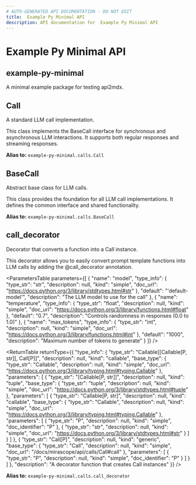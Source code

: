 ```yaml
---
# AUTO-GENERATED API DOCUMENTATION - DO NOT EDIT
title:  Example Py Minimal API
description: API documentation for  Example Py Minimal API
---
```


#  Example Py Minimal API

## <ApiType type="Module" path="index" symbolName="example-py-minimal" /> example-py-minimal

A minimal example package for testing api2mdx.

## <ApiType type="Alias" path="index" symbolName="Call" /> Call

A standard LLM call implementation.

This class implements the BaseCall interface for synchronous and
asynchronous LLM interactions. It supports both regular responses
and streaming responses.


**Alias to:** `example-py-minimal.calls.Call`

## <ApiType type="Alias" path="index" symbolName="BaseCall" /> BaseCall

Abstract base class for LLM calls.

This class provides the foundation for all LLM call implementations.
It defines the common interface and shared functionality.


**Alias to:** `example-py-minimal.calls.BaseCall`

## <ApiType type="Alias" path="index" symbolName="call_decorator" /> call_decorator

Decorator that converts a function into a Call instance.

This decorator allows you to easily convert prompt template functions
into LLM calls by adding the @call_decorator annotation.

<ParametersTable
  parameters={[
  {
    "name": "model",
    "type_info": {
      "type_str": "str",
      "description": null,
      "kind": "simple",
      "doc_url": "https://docs.python.org/3/library/stdtypes.html#str"
    },
    "default": "'default-model'",
    "description": "The LLM model to use for the call"
  },
  {
    "name": "temperature",
    "type_info": {
      "type_str": "float",
      "description": null,
      "kind": "simple",
      "doc_url": "https://docs.python.org/3/library/functions.html#float"
    },
    "default": "0.7",
    "description": "Controls randomness in responses (0.0 to 1.0)"
  },
  {
    "name": "max_tokens",
    "type_info": {
      "type_str": "int",
      "description": null,
      "kind": "simple",
      "doc_url": "https://docs.python.org/3/library/functions.html#int"
    },
    "default": "1000",
    "description": "Maximum number of tokens to generate"
  }
]}
/>

<ReturnTable
  returnType={{
  "type_info": {
    "type_str": "Callable[[Callable[P, str]], Call[P]]",
    "description": null,
    "kind": "callable",
    "base_type": {
      "type_str": "Callable",
      "description": null,
      "kind": "simple",
      "doc_url": "https://docs.python.org/3/library/typing.html#typing.Callable"
    },
    "parameters": [
      {
        "type_str": "[Callable[P, str]]",
        "description": null,
        "kind": "tuple",
        "base_type": {
          "type_str": "tuple",
          "description": null,
          "kind": "simple",
          "doc_url": "https://docs.python.org/3/library/stdtypes.html#tuple"
        },
        "parameters": [
          {
            "type_str": "Callable[P, str]",
            "description": null,
            "kind": "callable",
            "base_type": {
              "type_str": "Callable",
              "description": null,
              "kind": "simple",
              "doc_url": "https://docs.python.org/3/library/typing.html#typing.Callable"
            },
            "parameters": [
              {
                "type_str": "P",
                "description": null,
                "kind": "simple",
                "doc_identifier": "P"
              },
              {
                "type_str": "str",
                "description": null,
                "kind": "simple",
                "doc_url": "https://docs.python.org/3/library/stdtypes.html#str"
              }
            ]
          }
        ]
      },
      {
        "type_str": "Call[P]",
        "description": null,
        "kind": "generic",
        "base_type": {
          "type_str": "Call",
          "description": null,
          "kind": "simple",
          "doc_url": "/docs/mirascope/api/calls/Call#call"
        },
        "parameters": [
          {
            "type_str": "P",
            "description": null,
            "kind": "simple",
            "doc_identifier": "P"
          }
        ]
      }
    ]
  },
  "description": "A decorator function that creates Call instances"
}}
/>


**Alias to:** `example-py-minimal.calls.call_decorator`

